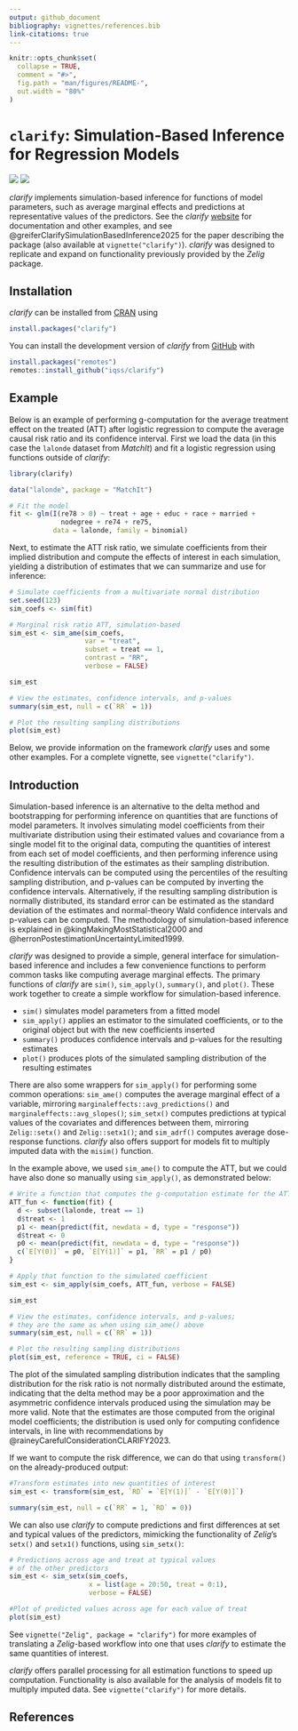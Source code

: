 ```yaml
---
output: github_document
bibliography: vignettes/references.bib
link-citations: true
---
```


<!-- README.md is generated from README.Rmd. Please edit that file -->

```r
knitr::opts_chunk$set(
  collapse = TRUE,
  comment = "#>",
  fig.path = "man/figures/README-",
  out.width = "80%"
)
```

# `clarify`: Simulation-Based Inference for Regression Models

<!-- badges: start -->

[![](https://r-pkg.org/badges/version/clarify)](https://CRAN.R-project.org/package=clarify) [![](https://cranlogs.r-pkg.org/badges/clarify)](https://CRAN.R-project.org/package=clarify)

<!-- badges: end -->

*clarify* implements simulation-based inference for functions of model parameters, such as average marginal effects and predictions at representative values of the predictors. See the *clarify* [website](https://iqss.github.io/clarify/) for documentation and other examples, and see @greiferClarifySimulationBasedInference2025 for the paper describing the package (also available at `vignette("clarify")`). *clarify* was designed to replicate and expand on functionality previously provided by the *Zelig* package.

## Installation

*clarify* can be installed from [CRAN](https://CRAN.R-project.org/package=clarify) using

```r
install.packages("clarify")
```

You can install the development version of *clarify* from [GitHub](https://github.com/iqss/clarify) with

```r
install.packages("remotes")
remotes::install_github("iqss/clarify")
```

## Example

Below is an example of performing g-computation for the average treatment effect on the treated (ATT) after logistic regression to compute the average causal risk ratio and its confidence interval. First we load the data (in this case the `lalonde` dataset from *MatchIt*) and fit a logistic regression using functions outside of *clarify*:

```r
library(clarify)

data("lalonde", package = "MatchIt")

# Fit the model
fit <- glm(I(re78 > 0) ~ treat + age + educ + race + married +
             nodegree + re74 + re75,
           data = lalonde, family = binomial)
```

Next, to estimate the ATT risk ratio, we simulate coefficients from their implied distribution and compute the effects of interest in each simulation, yielding a distribution of estimates that we can summarize and use for inference:

```r
# Simulate coefficients from a multivariate normal distribution
set.seed(123)
sim_coefs <- sim(fit)

# Marginal risk ratio ATT, simulation-based
sim_est <- sim_ame(sim_coefs,
                   var = "treat",
                   subset = treat == 1,
                   contrast = "RR",
                   verbose = FALSE)

sim_est

# View the estimates, confidence intervals, and p-values
summary(sim_est, null = c(`RR` = 1))

# Plot the resulting sampling distributions
plot(sim_est)
```

Below, we provide information on the framework *clarify* uses and some other examples. For a complete vignette, see `vignette("clarify")`.

## Introduction

Simulation-based inference is an alternative to the delta method and bootstrapping for performing inference on quantities that are functions of model parameters. It involves simulating model coefficients from their multivariate distribution using their estimated values and covariance from a single model fit to the original data, computing the quantities of interest from each set of model coefficients, and then performing inference using the resulting distribution of the estimates as their sampling distribution. Confidence intervals can be computed using the percentiles of the resulting sampling distribution, and p-values can be computed by inverting the confidence intervals. Alternatively, if the resulting sampling distribution is normally distributed, its standard error can be estimated as the standard deviation of the estimates and normal-theory Wald confidence intervals and p-values can be computed. The methodology of simulation-based inference is explained in @kingMakingMostStatistical2000 and @herronPostestimationUncertaintyLimited1999.

*clarify* was designed to provide a simple, general interface for simulation-based inference and includes a few convenience functions to perform common tasks like computing average marginal effects. The primary functions of *clarify* are `sim()`, `sim_apply()`, `summary()`, and `plot()`. These work together to create a simple workflow for simulation-based inference.

-   `sim()` simulates model parameters from a fitted model
-   `sim_apply()` applies an estimator to the simulated coefficients, or to the original object but with the new coefficients inserted
-   `summary()` produces confidence intervals and p-values for the resulting estimates
-   `plot()` produces plots of the simulated sampling distribution of the resulting estimates

There are also some wrappers for `sim_apply()` for performing some common operations: `sim_ame()` computes the average marginal effect of a variable, mirroring `marginaleffects::avg_predictions()` and `marginaleffects::avg_slopes()`; `sim_setx()` computes predictions at typical values of the covariates and differences between them, mirroring `Zelig::setx()` and `Zelig::setx1()`; and `sim_adrf()` computes average dose-response functions. *clarify* also offers support for models fit to multiply imputed data with the `misim()` function.

In the example above, we used `sim_ame()` to compute the ATT, but we could have also done so manually using `sim_apply()`, as demonstrated below:

```r
# Write a function that computes the g-computation estimate for the ATT
ATT_fun <- function(fit) {
  d <- subset(lalonde, treat == 1)
  d$treat <- 1
  p1 <- mean(predict(fit, newdata = d, type = "response"))
  d$treat <- 0
  p0 <- mean(predict(fit, newdata = d, type = "response"))
  c(`E[Y(0)]` = p0, `E[Y(1)]` = p1, `RR` = p1 / p0)
}

# Apply that function to the simulated coefficient
sim_est <- sim_apply(sim_coefs, ATT_fun, verbose = FALSE)

sim_est

# View the estimates, confidence intervals, and p-values;
# they are the same as when using sim_ame() above
summary(sim_est, null = c(`RR` = 1))

# Plot the resulting sampling distributions
plot(sim_est, reference = TRUE, ci = FALSE)
```

The plot of the simulated sampling distribution indicates that the sampling distribution for the risk ratio is not normally distributed around the estimate, indicating that the delta method may be a poor approximation and the asymmetric confidence intervals produced using the simulation may be more valid. Note that the estimates are those computed from the original model coefficients; the distribution is used only for computing confidence intervals, in line with recommendations by @raineyCarefulConsiderationCLARIFY2023.

If we want to compute the risk difference, we can do that using `transform()` on the already-produced output:

```r
#Transform estimates into new quantities of interest
sim_est <- transform(sim_est, `RD` = `E[Y(1)]` - `E[Y(0)]`)

summary(sim_est, null = c(`RR` = 1, `RD` = 0))
```

We can also use *clarify* to compute predictions and first differences at set and typical values of the predictors, mimicking the functionality of *Zelig*'s `setx()` and `setx1()` functions, using `sim_setx()`:

```r
# Predictions across age and treat at typical values
# of the other predictors
sim_est <- sim_setx(sim_coefs,
                    x = list(age = 20:50, treat = 0:1),
                    verbose = FALSE)

#Plot of predicted values across age for each value of treat
plot(sim_est)
```

See `vignette("Zelig", package = "clarify")` for more examples of translating a *Zelig*-based workflow into one that uses *clarify* to estimate the same quantities of interest.

*clarify* offers parallel processing for all estimation functions to speed up computation. Functionality is also available for the analysis of models fit to multiply imputed data. See `vignette("clarify")` for more details.

## References
